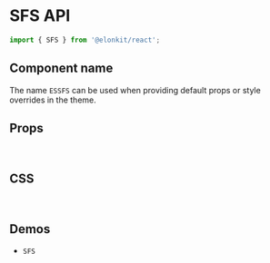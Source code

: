 
<Meta title="Components API/SFS" />

# SFS API

```js
import { SFS } from '@elonkit/react';
```

## Component name

The name `ESSFS` can be used when providing default props or style overrides in the theme.

## Props

<TableInterface name="SFSProps" variant="props" />

<br />

## CSS

<TableInterface name="SFSClasses" variant="css" />

<br />

## Demos

<ul>
  <li>
    <LinkTo kind="components-SFS" story="demo">
      <code>SFS</code>
    </LinkTo>
  </li>
</ul>
